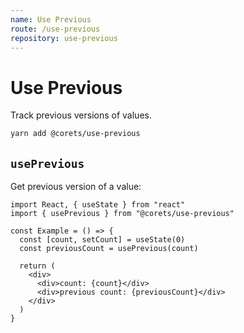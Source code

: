 ```yaml
---
name: Use Previous
route: /use-previous
repository: use-previous
---
```


# Use Previous

Track previous versions of values.

```bash
yarn add @corets/use-previous
```

## `usePrevious`

Get previous version of a value:

```tsx
import React, { useState } from "react"
import { usePrevious } from "@corets/use-previous"

const Example = () => {
  const [count, setCount] = useState(0)
  const previousCount = usePrevious(count)

  return (
    <div>
      <div>count: {count}</div>
      <div>previous count: {previousCount}</div>
    </div>
  )
}
```
